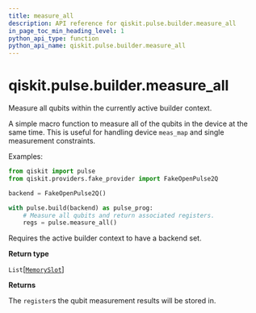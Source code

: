 ```yaml
---
title: measure_all
description: API reference for qiskit.pulse.builder.measure_all
in_page_toc_min_heading_level: 1
python_api_type: function
python_api_name: qiskit.pulse.builder.measure_all
---
```


# qiskit.pulse.builder.measure\_all

<Function id="qiskit.pulse.builder.measure_all" isDedicatedPage={true} github="https://github.com/qiskit/qiskit/tree/stable/0.21/qiskit/pulse/builder.py" signature="measure_all()">
  Measure all qubits within the currently active builder context.

  A simple macro function to measure all of the qubits in the device at the same time. This is useful for handling device `meas_map` and single measurement constraints.

  Examples:

  ```python
  from qiskit import pulse
  from qiskit.providers.fake_provider import FakeOpenPulse2Q

  backend = FakeOpenPulse2Q()

  with pulse.build(backend) as pulse_prog:
      # Measure all qubits and return associated registers.
      regs = pulse.measure_all()
  ```

  <Admonition title="Note" type="note">
    Requires the active builder context to have a backend set.
  </Admonition>

  **Return type**

  `List`\[[`MemorySlot`](qiskit.pulse.channels.MemorySlot "qiskit.pulse.channels.MemorySlot")]

  **Returns**

  The `register`s the qubit measurement results will be stored in.
</Function>

